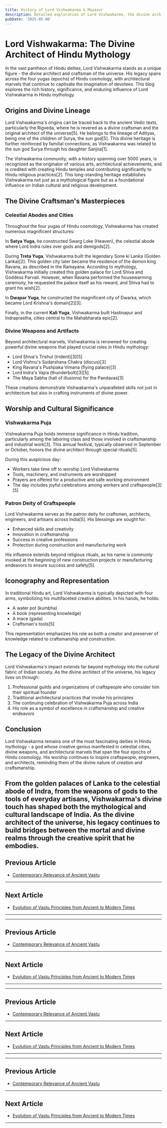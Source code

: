 ```yaml
---
title: History of Lord Vishwakarma & Mayasur
description: Detailed exploration of Lord Vishwakarma, the divine architect of the universe, and Mayasur, the architect of demons, their contributions to Vastu Shastra, and their significance in Hindu mythology as the originators of architectural science and cosmic design principles.
pubDate: '2025-05-08'
---
```


# Lord Vishwakarma: The Divine Architect of Hindu Mythology

In the vast pantheon of Hindu deities, Lord Vishwakarma stands as a unique figure - the divine architect and craftsman of the universe. His legacy spans across the four yugas (epochs) of Hindu cosmology, with architectural marvels that continue to captivate the imagination of devotees. This blog explores the rich history, significance, and enduring influence of Lord Vishwakarma in Hindu mythology.

## Origins and Divine Lineage

Lord Vishwakarma's origins can be traced back to the ancient Vedic texts, particularly the Rigveda, where he is revered as a divine craftsman and the original architect of the universe[5]. He belongs to the lineage of Adityas, being one of the children of Surya, the sun god[5]. This divine heritage is further reinforced by familial connections, as Vishwakarma was related to the sun god Surya through his daughter Sanjna[1].

The Vishwakarma community, with a history spanning over 5000 years, is recognized as the originator of various arts, architectural achievements, and is credited with creating Hindu temples and contributing significantly to Hindu religious practices[2]. This long-standing heritage establishes Vishwakarma not just as a mythological figure but as a foundational influence on Indian cultural and religious development.

## The Divine Craftsman's Masterpieces

### Celestial Abodes and Cities

Throughout the four yugas of Hindu cosmology, Vishwakarma has created numerous magnificent structures:

In **Satya Yuga**, he constructed Swarg Loke (Heaven), the celestial abode where Lord Indra rules over gods and demigods[2].

During **Treta Yuga**, Vishwakarma built the legendary Sone ki Lanka (Golden Lanka)[2]. This golden city later became the residence of the demon king Ravana, as described in the Ramayana. According to mythology, Vishwakarma initially created this golden palace for Lord Shiva and Goddess Parvati. However, when Ravana performed the housewarming ceremony, he requested the palace itself as his reward, and Shiva had to grant his wish[2].

In **Dwapar Yuga**, he constructed the magnificent city of Dwarka, which became Lord Krishna's domain[2][3].

Finally, in the current **Kali Yuga**, Vishwakarma built Hastinapur and Indraprastha, cities central to the Mahabharata epic[2].

### Divine Weapons and Artifacts

Beyond architectural marvels, Vishwakarma is renowned for creating powerful divine weapons that played crucial roles in Hindu mythology:

- Lord Shiva's Trishul (trident)[3][5]
- Lord Vishnu's Sudarshana Chakra (discus)[3]
- King Ravana's Pushpaka Vimana (flying palace)[3]
- Lord Indra's Vajra (thunderbolt)[3][5]
- The Maya Sabha (hall of illusions) for the Pandavas[3]

These creations demonstrate Vishwakarma's unparalleled skills not just in architecture but also in crafting instruments of divine power.

## Worship and Cultural Significance

### Vishwakarma Puja

Vishwakarma Puja holds immense significance in Hindu tradition, particularly among the laboring class and those involved in craftsmanship and industrial work[3]. This annual festival, typically observed in September or October, honors the divine architect through special rituals[5].

During this auspicious day:
- Workers take time off to worship Lord Vishwakarma
- Tools, machinery, and instruments are worshipped
- Prayers are offered for a productive and safe working environment
- The day includes joyful celebrations among workers and craftspeople[3][5]

### Patron Deity of Craftspeople

Lord Vishwakarma serves as the patron deity for craftsmen, architects, engineers, and artisans across India[5]. His blessings are sought for:
- Enhanced skills and creativity
- Innovation in craftsmanship
- Success in creative professions
- Protection during construction and manufacturing work

His influence extends beyond religious rituals, as his name is commonly invoked at the beginning of new construction projects or manufacturing endeavors to ensure success and safety[5].

## Iconography and Representation

In traditional Hindu art, Lord Vishwakarma is typically depicted with four arms, symbolizing his multifaceted creative abilities. In his hands, he holds:
- A water pot (kumbha)
- A book (representing knowledge)
- A mace (gada)
- Craftsman's tools[5]

This representation emphasizes his role as both a creator and preserver of knowledge related to craftsmanship and construction.

## The Legacy of the Divine Architect

Lord Vishwakarma's impact extends far beyond mythology into the cultural fabric of Indian society. As the divine architect of the universe, his legacy lives on through:

1. Professional guilds and organizations of craftspeople who consider him their spiritual founder
2. Traditional architectural practices that invoke his principles
3. The continuing celebration of Vishwakarma Puja across India
4. His role as a symbol of excellence in craftsmanship and creative endeavors

## Conclusion

Lord Vishwakarma remains one of the most fascinating deities in Hindu mythology - a god whose creative genius manifested in celestial cities, divine weapons, and architectural marvels that span the four epochs of Hindu cosmology. His worship continues to inspire craftspeople, engineers, and architects, reminding them of the divine nature of creation and craftsmanship.

From the golden palaces of Lanka to the celestial abode of Indra, from the weapons of gods to the tools of everyday artisans, Vishwakarma's divine touch has shaped both the mythological and cultural landscape of India. As the divine architect of the universe, his legacy continues to build bridges between the mortal and divine realms through the creative spirit that he embodies.
---

## Previous Article
- [Contemporary Relevance of Ancient Vastu](/blogs-md/1801_Intro/180120_Contemporary_Relevance_of_Ancient_Vastu.mdx)

---

## Next Article
- [Evolution of Vastu Principles from Ancient to Modern Times](/blogs-md/1801_Intro/180102_Evolution_of_Vastu_Principles_from_Ancient_to_Modern_Times.mdx)

---
---

## Previous Article
- [Contemporary Relevance of Ancient Vastu](180120_Contemporary_Relevance_of_Ancient_Vastu.mdx)

---

## Next Article
- [Evolution of Vastu Principles from Ancient to Modern Times](180102_Evolution_of_Vastu_Principles_from_Ancient_to_Modern_Times.mdx)

---
---

## Previous Article
- [Contemporary Relevance of Ancient Vastu](180120_Contemporary_Relevance_of_Ancient_Vastu.mdx)

---

## Next Article
- [Evolution of Vastu Principles from Ancient to Modern Times](180102_Evolution_of_Vastu_Principles_from_Ancient_to_Modern_Times.mdx)

---
---

## Previous Article
- [Contemporary Relevance of Ancient Vastu](180120_Contemporary_Relevance_of_Ancient_Vastu.mdx)

---

## Next Article
- [Evolution of Vastu Principles from Ancient to Modern Times](180102_Evolution_of_Vastu_Principles_from_Ancient_to_Modern_Times.mdx)

---

